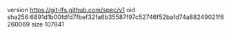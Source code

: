 version https://git-lfs.github.com/spec/v1
oid sha256:6891d1b00fdfd7fbef32fa6b35587f97c52746f52bafd74a88249021f6260069
size 107841
